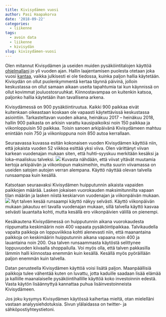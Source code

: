 ```yaml
---
title: Kivisydämen vuosi
author: Pasi Haapakorva
date: '2018-09-22'
categories:
  - liikenne
tags:
  - avoin data
  - liikenne
  - kivisydän
slug: kivisydämen-vuosi
---
```

Olen mitannut Kivisydämen ja useiden muiden pysäköintitalojen käyttöä [ohjelmallani](/page/kivisydänprojekti/) jo yli vuoden ajan. Hallin laajentamisen puolesta otetaan joka vuosi [kantaa](https://www.oululehti.fi/uutiset/arinan-johto-toivoo-kivisydamen-laajentamista-6.261.327161.bb8c318d40), vaikka julkisesti ei ole tiedossa, kuinka paljon hallia käytetään. Kivisydän on ollut puolenkymmentä kertaa täynnä päivinä, jolloin keskustassa on ollut samaan aikaan useita tapahtumia tai kun käynnissä on ollut kovimmat jouluostosruuhkat. Kiinnostavampaa on kuitenkin katsoa, paljonko hallia käytetään ihan tavallisena arkena.

Kivisydämessä on 900 pysäköintiruutua. Kaikki 900 paikkaa eivät kuitenkaan oikeastaan koskaan ole vapaasti käytettävissä keskustassa asiointiin. Tarkasteltavan vuoden aikana, heinäkuu 2017 – heinäkuu 2018, hallin 900 paikasta on arkisin varattu kausipaikoiksi noin 150 paikkaa ja viikonloppuisin 50 paikkaa. Toisin sanoen arkipäivänä Kivisydämeen mahtuu enintään noin 750 ja viikonloppuna noin 850 autoa kerrallaan.

Seuraavassa kuvassa esitän kokonaisen vuoden Kivisydämen käyttöä niin, että jokaista vuoden 52 viikkoa esittää yksi viiva. Olen värittänyt viivan karkean vuodenajan mukaan siten, että huhti–syyskuu merkitään kesäksi ja loka–maaliskuu talveksi.
![](/img/kivisydan_post1_1.png)
Kuvasta nähdään, että viivat yltävät muutamia kertoja arkipäivän ja viikonlopun maksimeihin, mutta suurin viivamassa on useiden satojen autojen verran alempana. Käyttö näyttää olevan talvella runsaampaa kuin kesällä.

Katsotaan seuraavaksi Kivisydämen huipputunnin aikaista vapaiden paikkojen määrää. Lasken jokaisen vuorokauden maksimitunnilta vapaan tilan määrän ja lasken niistä keskiarvon vuodenajan ja viikonpäivän mukaan. 
![](/img/kivisydan_post1_2.png)
Nyt talven kesää runsaampi käyttö näkyy selvästi. Käyttö viikonpäivän mukaan jakautuu eri tavalla vuodenajan mukaan, sillä talvella käyttö kasvaa selvästi lauantaita kohti, mutta kesällä ero viikonpäivien välillä on pienempi.

Kesäkautena Kivisydämessä on huipputunnin aikana vuorokaudesta riippumatta keskimäärin noin 400 vapaata pysäköintipaikkaa. Talvikaudella vapaita paikkoja on loppuviikkoa kohti alenevasti niin, että maanantaina paikkoja on keskimäärin huipputunnin aikana vapaana noin 400 ja lauantaina noin 200. Osa talven runsaammasta käytöstä selittynee loppuvuoden kiivaalla shoppailulla. Voi myös olla, että talven pakkasilla lämmin halli kiinnostaa enemmän kuin kesällä. Kesällä myös pyöräillään paljon enemmän kuin talvella.

Datan perusteella Kivisydämen käyttöä voisi lisätä paljon. Maanpäällisiä paikkoja tulee vähentää kuten on luvattu, jotta kaduille saadaan lisää elämää ja kalliille maanalaiselle pysäköintihallille käyttöä koko investoinnin edestä. Vasta käytön lisäännyttyä kannattaa puhua lisäinvestoinneista Kivisydämeen.

Jos joku kysymys Kivisydämen käytössä kaihertaa mieltä, otan mielelläni vastaan analyysiehdotuksia. Sivun ylälaidassa on twitter- ja sähköpostiyhteystietoni.